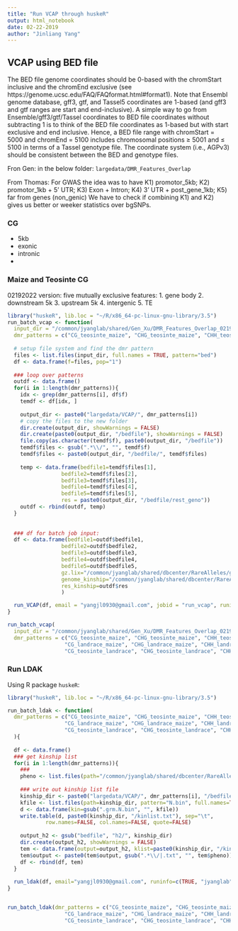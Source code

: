 ```yaml
---
title: "Run VCAP through huskeR"
output: html_notebook
date: 02-22-2019
author: "Jinliang Yang"
---
```


## VCAP using BED file

The BED file genome coordinates should be 0-based with the chromStart inclusive and the chromEnd exclusive (see https://genome.ucsc.edu/FAQ/FAQformat.html#format1). Note that Ensembl genome database, gff3, gtf, and Tassel5 coordinates are 1-based (and gff3 and gtf ranges are start and end-inclusive). A simple way to go from Ensemble/gff3/gtf/Tassel coordinates to BED file coordinates without subtracting 1 is to think of the BED file coordinates as 1-based but with start exclusive and end inclusive. Hence, a BED file range with chromStart = 5000 and chromEnd = 5100 includes chromosomal positions ≥ 5001 and ≤ 5100 in terms of a Tassel genotype file. The coordinate system (i.e., AGPv3) should be consistent between the BED and genotype files.


Fron Gen: in the below folder:
`largedata/DMR_Features_Overlap`


From Thomas:
For GWAS the idea was to have K1) promotor_5kb;  K2) promotor_1kb + 5' UTR;  K3) Exon + Intron;    K4) 3' UTR + post_gene_1kb;   K5) far from genes (non_genic)
We have to check if combining K1) and K2) gives us better or weeker statistics over bgSNPs.


### CG

- 5kb
- exonic
- intronic
- 

### Maize and Teosinte CG

02192022 version:
five mutually exclusive features:
1. gene body
2. downstream 5k
3. upstream 5k
4. intergenic
5. TE

```r


library("huskeR", lib.loc = "~/R/x86_64-pc-linux-gnu-library/3.5")
run_batch_vcap <- function(
  input_dir = "/common/jyanglab/shared/Gen_Xu/DMR_Features_Overlap_02192022",
  dmr_patterns = c("CG_teosinte_maize", "CHG_teosinte_maize", "CHH_teosinte_maize")){
  
  # setup file system and find the dmr pattern
  files <- list.files(input_dir, full.names = TRUE, pattern="bed")
  df <- data.frame(f=files, pop="1")
  
  ### loop over patterns
  outdf <- data.frame()
  for(i in 1:length(dmr_patterns)){
    idx <- grep(dmr_patterns[i], df$f)
    temdf <- df[idx, ]
    
    output_dir <- paste0("largedata/VCAP/", dmr_patterns[i])
    # copy the files to the new folder
    dir.create(output_dir, showWarnings = FALSE)
    dir.create(paste0(output_dir, "/bedfile"), showWarnings = FALSE)
    file.copy(as.character(temdf$f), paste0(output_dir, "/bedfile"))
    temdf$files <- gsub(".*\\/", "", temdf$f)
    temdf$files <- paste0(output_dir, "/bedfile/", temdf$files)
    
    temp <- data.frame(bedfile1=temdf$files[1],
                 bedfile2=temdf$files[2],
                 bedfile3=temdf$files[3],
                 bedfile4=temdf$files[4],
                 bedfile5=temdf$files[5],
                 res = paste0(output_dir, "/bedfile/rest_geno"))
    outdf <- rbind(outdf, temp)
  }
  
  
  ### df for batch job input:
  df <- data.frame(bedfile1=outdf$bedfile1,
                 bedfile2=outdf$bedfile2,
                 bedfile3=outdf$bedfile3,
                 bedfile4=outdf$bedfile4,
                 bedfile5=outdf$bedfile5,
                 gz.lix="/common/jyanglab/shared/dbcenter/RareAlleles/genomeAnnos/VCAP/genotypes/NAM/namrils_projected_hmp31_MAF02mnCnt2500.hmp.txt.gz.lix",
                 genome_kinship="/common/jyanglab/shared/dbcenter/RareAlleles/genomeAnnos/VCAP/kinship/NAM_HM31_MAF02mnCnt2500_WholeGenomeCentered_IBS_SqrMatrix.txt",
                 res_kinship=outdf$res
                 )

  run_VCAP(df, email = "yangjl0930@gmail.com", jobid = "run_vcap", runinfo = c(TRUE,"jyanglab", "5", "20G", "3:00:00"))
}

run_batch_vcap(
  input_dir = "/common/jyanglab/shared/Gen_Xu/DMR_Features_Overlap_02192022",
  dmr_patterns = c("CG_teosinte_maize", "CHG_teosinte_maize", "CHH_teosinte_maize",
                  "CG_landrace_maize", "CHG_landrace_maize", "CHH_landrace_maize",
                  "CG_teosinte_landrace", "CHG_teosinte_landrace", "CHH_teosinte_landrace"))

```

### Run LDAK

Using R package `huskeR`:

```r
library("huskeR", lib.loc = "~/R/x86_64-pc-linux-gnu-library/3.5")

run_batch_ldak <- function(
  dmr_patterns = c("CG_teosinte_maize", "CHG_teosinte_maize", "CHH_teosinte_maize",
                  "CG_landrace_maize", "CHG_landrace_maize", "CHH_landrace_maize",
                  "CG_teosinte_landrace", "CHG_teosinte_landrace", "CHH_teosinte_landrace")
  ){
  
  df <- data.frame()
  ### get kinship list
  for(i in 1:length(dmr_patterns)){
    ###
    pheno <- list.files(path="/common/jyanglab/shared/dbcenter/RareAlleles/genomeAnnos/VCAP/phenotypes/NAM/familyCorrected", pattern="NAM", full.names=TRUE)
    
    ### write out kinship list file
    kinship_dir <- paste0("largedata/VCAP/", dmr_patterns[i], "/bedfile")
    kfile <- list.files(path=kinship_dir, pattern="N.bin", full.names=TRUE)
    d <- data.frame(kin=gsub(".grm.N.bin", "", kfile))
    write.table(d, paste0(kinship_dir, "/kinlist.txt"), sep="\t", 
            row.names=FALSE, col.names=FALSE, quote=FALSE)
    
    output_h2 <- gsub("bedfile", "h2/", kinship_dir)
    dir.create(output_h2, showWarnings = FALSE)
    tem <- data.frame(output=output_h2, klist=paste0(kinship_dir, "/kinlist.txt"), pheno=pheno)
    tem$output <- paste0(tem$output, gsub(".*\\/|.txt", "", tem$pheno))
    df <- rbind(df, tem)
  }
  
  run_ldak(df, email="yangjl0930@gmail.com", runinfo=c(TRUE, "jyanglab", "2", "10G", "8:00:00"))
}


run_batch_ldak(dmr_patterns = c("CG_teosinte_maize", "CHG_teosinte_maize", "CHH_teosinte_maize",
                  "CG_landrace_maize", "CHG_landrace_maize", "CHH_landrace_maize",
                  "CG_teosinte_landrace", "CHG_teosinte_landrace", "CHH_teosinte_landrace"))

```

